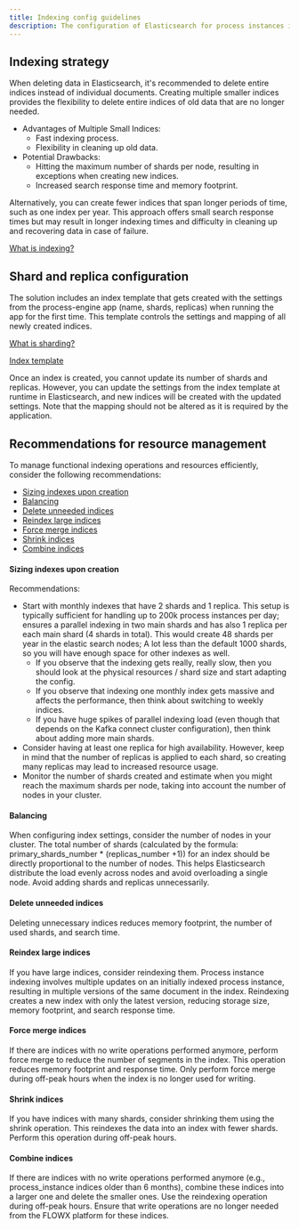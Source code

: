 ```yaml
---
title: Indexing config guidelines
description: The configuration of Elasticsearch for process instances indexing depends on various factors related to the application load, the number of process instances, parallel requests, and indexed keys per process. Although the best approach to sizing and configuring Elasticsearch is through testing and monitoring under load, here are some guidelines to help you get started
---
```


## Indexing strategy

When deleting data in Elasticsearch, it's recommended to delete entire indices instead of individual documents. Creating multiple smaller indices provides the flexibility to delete entire indices of old data that are no longer needed.

* Advantages of Multiple Small Indices:
    - Fast indexing process.
    - Flexibility in cleaning up old data.
* Potential Drawbacks:
    - Hitting the maximum number of shards per node, resulting in exceptions when creating new indices.
    - Increased search response time and memory footprint.

Alternatively, you can create fewer indices that span longer periods of time, such as one index per year. This approach offers small search response times but may result in longer indexing times and difficulty in cleaning up and recovering data in case of failure.

[What is indexing?](../../../platform-overview/frameworks-and-standards/event-driven-architecture-frameworks/intro-to-elasticsearch.md#indexing)

## Shard and replica configuration

The solution includes an index template that gets created with the settings from the process-engine app (name, shards, replicas) when running the app for the first time. This template controls the settings and mapping of all newly created indices.

[What is sharding?](../../../platform-overview/frameworks-and-standards/event-driven-architecture-frameworks/intro-to-elasticsearch.md#sharding)

[Index template](../configuring-elasticsearch-indexing/configuring-elasticsearch-indexing.md#elasticsearch-update-index-template)

Once an index is created, you cannot update its number of shards and replicas. However, you can update the settings from the index template at runtime in Elasticsearch, and new indices will be created with the updated settings. Note that the mapping should not be altered as it is required by the application.

## Recommendations for resource management

To manage functional indexing operations and resources efficiently, consider the following recommendations:

* [Sizing indexes upon creation](#sizing-indexes-upon-creation)
* [Balancing](#balancing)
* [Delete unneeded indices](#delete-unneeded-indices)
* [Reindex large indices](#reindex-large-indices)
* [Force merge indices](#force-merge-indices)
* [Shrink indices](#shrink-indices)
* [Combine indices](#combine-indices)


#### Sizing indexes upon creation

Recommendations:

* Start with monthly indexes that have 2 shards and 1 replica. This setup is typically sufficient for handling up to 200k process instances per day; ensures a parallel indexing in two main shards and has also 1 replica per each main shard (4 shards in total). This would create 48 shards per year in the elastic search nodes; A lot less than the default 1000 shards, so you will have enough space for other indexes as well.
    * If you observe that the indexing gets really, really slow, then you should look at the physical resources / shard size and start adapting the config.
    * If you observe that indexing one monthly index gets massive and affects the performance, then think about switching to weekly indices.
    * If you have huge spikes of parallel indexing load (even though that depends on the Kafka connect cluster configuration), then think about adding more main shards.
* Consider having at least one replica for high availability. However, keep in mind that the number of replicas is applied to each shard, so creating many replicas may lead to increased resource usage.
* Monitor the number of shards created and estimate when you might reach the maximum shards per node, taking into account the number of nodes in your cluster.

#### Balancing

When configuring index settings, consider the number of nodes in your cluster. The total number of shards (calculated by the formula: primary_shards_number * (replicas_number +1)) for an index should be directly proportional to the number of nodes. This helps Elasticsearch distribute the load evenly across nodes and avoid overloading a single node. Avoid adding shards and replicas unnecessarily.

#### Delete unneeded indices

Deleting unnecessary indices reduces memory footprint, the number of used shards, and search time.

#### Reindex large indices

If you have large indices, consider reindexing them. Process instance indexing involves multiple updates on an initially indexed process instance, resulting in multiple versions of the same document in the index. Reindexing creates a new index with only the latest version, reducing storage size, memory footprint, and search response time.

#### Force merge indices

If there are indices with no write operations performed anymore, perform force merge to reduce the number of segments in the index. This operation reduces memory footprint and response time. Only perform force merge during off-peak hours when the index is no longer used for writing.

#### Shrink indices

If you have indices with many shards, consider shrinking them using the shrink operation. This reindexes the data into an index with fewer shards. Perform this operation during off-peak hours.

#### Combine indices

If there are indices with no write operations performed anymore (e.g., process_instance indices older than 6 months), combine these indices into a larger one and delete the smaller ones. Use the reindexing operation during off-peak hours. Ensure that write operations are no longer needed from the FLOWX platform for these indices.